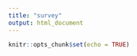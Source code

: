 ```yaml
---
title: "survey"
output: html_document
---
```


```r
knitr::opts_chunk$set(echo = TRUE)
```

